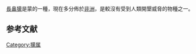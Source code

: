{{Speciesbox
| name = 长鼻獴
| status = LC | status_system = iucn3.1
| status_ref = <ref  name=iucn>{{IUCN2010|version=2010.4| assessors = Van Rompaey, H., Ray, J.  & Hoffmann, M. | year = 2008 | id = 41615 | title = Herpestes naso  |downloaded = 2010-12-1}}</ref>
| genus = Herpestes
| species = naso
| authority = de Winton, 1901
}}

[[長鼻獴|長鼻獴]]是蒙的一種，現在多分佈於[[非洲|非洲]]，是較沒有受到人類開墾威脅的物種之一。

== 参考文献 ==
{{reflist}}
{{Wikispecies|Herpestes  naso}}
{{Taxonbar|from=Q764948}}

[[Category:獴属|Category:獴属]]


{{mammal-stub}}